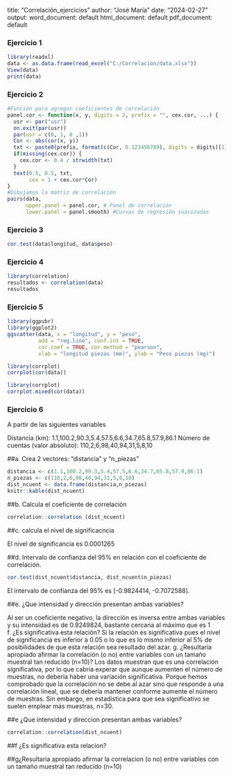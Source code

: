 
title: "Correlación_ejercicios"
author: "José María"
date: "2024-02-27"
output:
  word_document: default
  html_document: default
  pdf_document: default


### Ejercicio 1

```{r, echo = TRUE}
library(readxl)
data <- as.data.frame(read_excel("C:/Correlacion/data.xlsx"))
View(data)
print(data)
```
### Ejercicio 2

```{r}
#Función para agregar coeficientes de correlación
panel.cor <- function(x, y, digits = 2, prefix = "", cex.cor, ...) {
  usr <- par("usr")
  on.exit(par(usr))
  par(usr = c(0, 1, 0 ,1))
  Cor <- abs(cor(x, y)) 
  txt <- paste0(prefix, format(c(Cor, 0.123456789), digits = digits)[1])
  if(missing(cex.cor)) {
    cex.cor <- 0.4 / strwidth(txt)
  }
  text(0.5, 0.5, txt,
       cex = 1 + cex.cor*Cor)
}
#Dibujamos la matriz de correlación
pairs(data,
      upper.panel = panel.cor, # Panel de correlación
      lower.panel = panel.smooth) #Curvas de regresión suavizadas
```

### Ejercicio 3
```{r, echo = TRUE}
cor.test(data$longitud, data$peso)
```
### Ejercicio 4

```{r, warning = FALSE}
library(correlation)
resultados <- correlation(data)
resultados
```
### Ejercicio 5
```{r, echo = TRUE}
library(ggpubr)
library(ggplot2)
ggscatter(data, x = "longitud", y = "peso",
          add = "reg.line", conf.int = TRUE,
          cor.coef = TRUE, cor.method = "pearson",
          xlab = "longitud piezas (mm)", ylab = "Peso piezas (mg)")
```


```{r }
library(corrplot)
corrplot(cor(data))
```

```{r }
library(corrplot)
corrplot.mixed(cor(data))
```

### Ejercicio 6

A partir de las siguientes variables

Distancia (km): 1.1,100.2,90.3,5.4,57.5,6.6,34.7,65.8,57.9,86.1
Número de cuentas (valor absoluto): 110,2,6,98,40,94,31,5,8,10

##a. Crea 2 vectores: "distancia" y "n_piezas"

```{r }
distancia <- c(1.1,100.2,90.3,5.4,57.5,6.6,34.7,65.8,57.9,86.1)
n_piezas <- c(110,2,6,98,40,94,31,5,8,10)
dist_ncuent <- data.frame(distancia,n_piezas)
knitr::kable(dist_ncuent)
```

##b. Calcula el coeficiente de correlación

```{r}
correlation::correlation (dist_ncuent)
```

##c. calcula el nivel de significacncia

El nivel de significancia es 0.0001265

##d. Intervalo de confianza del 95% en relación con el coeficiente de correlación.

```{r, echo = TRUE}
cor.test(dist_ncuent$distancia, dist_ncuent$n_piezas)
```

El intervalo de confianza del 95% es [-0.9824414, -0.7072588].


##e. ¿Que intensidad y dirección presentan ambas variables?

Al ser un coeficiente negativo, la dirección es inversa entre ambas variables y su intensidad es de 0.9249824, bastante cercana al máximo que es 1
f. ¿Es significativa esta relación?
Si la relación es significativa pues el nivel de significancia es inferior a 0.05 o lo que es lo mismo inferior al 5% de posibilidades de que esta relación sea resultado del azar. 
g. ¿Resultaría apropiado afirmar la correlación (o no) entre variables con un tamaño muestral tan reducido (n=10)?
Los datos muestran que es una correlación significativa, por lo que cabría experar que aunque aumenten el número de muestras, no debería haber una variación significativa. Porque hemos comprobado que la correlación no se debe al azar sino que responde a una correlación lineal, que se debería mantener conforme aumente el número de muestras. Sin embargo, en estadistica para que sea significativo se suelen emplear más muestras, n=30.


##e ¿Que intensidad y direccion presentan ambas variables?

```{r, echo = TRUE}
correlation::correlation(dist_ncuent)
```

##f ¿Es significativa esta relacion?


##g¿Resultaria apropiado afirmar la correlacion (o no) entre variables con un tamaño muestral tan reducido (n=10)


